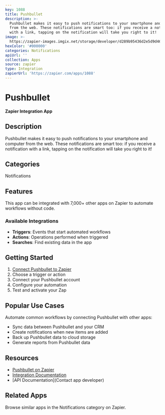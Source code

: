 ```yaml
---
key: 1088
title: Pushbullet
description: >-
  Pushbullet makes it easy to push notifications to your smartphone and computer
  from the web. These notifications are smart too: if you receive a notification
  with a link, tapping on the notification will take you right to it!
image: >-
  https://zapier-images.imgix.net/storage/developer/d289b95436d2e5d9d4623741c0a818b4_2.png?auto=format%2Ccompress&ixlib=python-3.0.0&q=50
hexColor: '#000000'
categories: Notifications
apiUrl: ''
collection: Apps
source: zapier
type: Integration
zapierUrl: 'https://zapier.com/apps/1088'
---
```

# Pushbullet

**Zapier Integration App**

## Description

Pushbullet makes it easy to push notifications to your smartphone and computer from the web. These notifications are smart too: if you receive a notification with a link, tapping on the notification will take you right to it!

## Categories

Notifications

## Features

This app can be integrated with 7,000+ other apps on Zapier to automate workflows without code.

### Available Integrations

- **Triggers**: Events that start automated workflows
- **Actions**: Operations performed when triggered
- **Searches**: Find existing data in the app

## Getting Started

1. [Connect Pushbullet to Zapier](https://zapier.com/apps/1088)
2. Choose a trigger or action
3. Connect your Pushbullet account
4. Configure your automation
5. Test and activate your Zap

## Popular Use Cases

Automate common workflows by connecting Pushbullet with other apps:

- Sync data between Pushbullet and your CRM
- Create notifications when new items are added
- Back up Pushbullet data to cloud storage
- Generate reports from Pushbullet data

## Resources

- [Pushbullet on Zapier](https://zapier.com/apps/1088)
- [Integration Documentation](https://zapier.com/apps/1088/integrations)
- [API Documentation](Contact app developer)

## Related Apps

Browse similar apps in the Notifications category on Zapier.
